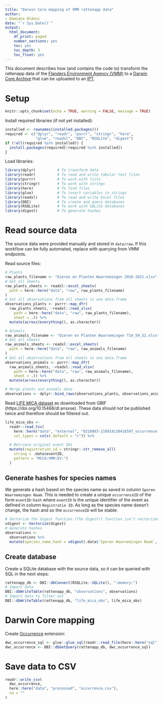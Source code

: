```yaml
---
title: "Darwin Core mapping of VMM rattenapp data"
author:
- Damiano Oldoni
date: "`r Sys.Date()`"
output:
  html_document:
    df_print: paged
    number_sections: yes
    toc: yes
    toc_depth: 3
    toc_float: yes
---
```


This document describes how (and contains the code to) transform the rattenapp data of the [Flanders Environment Agency (VMM)](https://en.vmm.be/) to a [Darwin Core Archive](https://ipt.gbif.org/manual/en/ipt/2.5/dwca-guide) that can be uploaded to an [IPT](https://ipt.gbif.org/manual/en/ipt/2.5/).

# Setup 

```r
knitr::opts_chunk$set(echo = TRUE, warning = FALSE, message = TRUE)
```

Install required libraries (if not yet installed):

```r
installed <- rownames(installed.packages())
required <- c("dplyr", "readr", "purrr", "stringr", "here",
              "glue", "readxl", "DBI", "RSQLite", "digest")
if (!all(required %in% installed)) {
  install.packages(required[!required %in% installed])
}
```

Load libraries:

```r
library(dplyr)          # To transform data
library(readr)          # To read and write tabular text files
library(purrr)          # To work with lists
library(stringr)        # To work with strings
library(here)           # To find files
library(glue)           # To insert variables in strings
library(readxl)         # To read and write Excel files
library(DBI)            # To create and query databases
library(RSQLite)        # To work with SQLite databases
library(digest)         # To generate hashes
```

# Read source data

The source data were provided manually and stored in `data/raw`. If this workflow can be fully automated, replace with querying from VMM endpoints.

Read source files:

```r
# Plants
raw_plants_filename <- "Dieren en Planten Waarnemingen 2016-2021.xlsx"
# Get all sheets
raw_plants_sheets <- readxl::excel_sheets(
  path = here::here("data", "raw", raw_plants_filename)
)
# Get all observations from all sheets in one data.frame
observations_plants <- purrr::map_dfr(
  raw_plants_sheets, ~readxl::read_xlsx(
    path = here::here("data", "raw", raw_plants_filename),
    sheet = .)) %>% 
  mutate(across(everything(), as.character))

# Animals
raw_animals_filename <- "Dieren en Planten Waarnemingen T14_59_52.xlsx"
# Get all sheets
raw_animals_sheets <- readxl::excel_sheets(
  path = here::here("data", "raw", raw_animals_filename)
)
# Get all observations from all sheets in one data.frame
observations_animals <- purrr::map_dfr(
  raw_animals_sheets, ~readxl::read_xlsx(
    path = here::here("data", "raw", raw_animals_filename),
    sheet = .)) %>% 
  mutate(across(everything(), as.character))

# Merge plants and animals data
observations <- dplyr::bind_rows(observations_plants, observations_animals)
```

Read [LIFE MICA dataset](https://www.gbif.org/dataset/3634aee3-41d5-4aa2-8cb5-875859f62a3a) as downloaded from GBIF (https://doi.org/10.15468/dl.ansxse). These data should not be published twice and therefore should be filtered out.

```r
life_mica_obs <-
  readr::read_tsv(
    here::here("data", "external", "0218803-210914110416597_occurrence.txt"),
    col_types = cols(.default = "c")) %>%
  
  # Retrieve original event IDs
  mutate(registration_id = stringr::str_remove_all(
    string = .data$eventID, 
    pattern = "MICA:VMM:EV:")
  )
```

## Generate hashes for species names

We generate a hash based on the species name as saved in column `Sporen Waarnemingen Naam`. This is needed to create a unique `occurrenceID` of the form `eventID:hash` where `eventID` is the unique identifier of the event as defined in column `Registratie ID`. As long as the species name doesn't change, the hash and so the `occurrenceID` will be stable:

```r
# Vectorize the digest function (The digest() function isn't vectorized. So if you pass in a vector, you get one value for the whole vector rather than a digest for each element of the vector)
vdigest <- Vectorize(digest)
# Generate hashes
observations <-
  observations %>% 
  mutate(species_name_hash = vdigest(.data$`Sporen Waarnemingen Naam`, algo="md5"))
```

## Create database

Create a SQLite database with the source data, so it can be queried with SQL in the next steps:

```r
rattenapp_db <- DBI::dbConnect(RSQLite::SQLite(), ":memory:")
# Import data
DBI::dbWriteTable(rattenapp_db, "observations", observations)
# Import data to filter out
DBI::dbWriteTable(rattenapp_db, "life_mica_obs", life_mica_obs)
```

# Darwin Core mapping

Create [Occurrence](https://rs.gbif.org/core/dwc_occurrence_2022-02-02.xml) extension:

```r
dwc_occurrence_sql <- glue::glue_sql(readr::read_file(here::here("sql", "dwc_occurrence.sql")), .con = rattenapp_db)
dwc_occurrence <- DBI::dbGetQuery(rattenapp_db, dwc_occurrence_sql)
```

# Save data to CSV

```r
readr::write_csv(
  dwc_occurrence,
  here::here("data", "processed", "occurrence.csv"),
  na = ""
)
```
